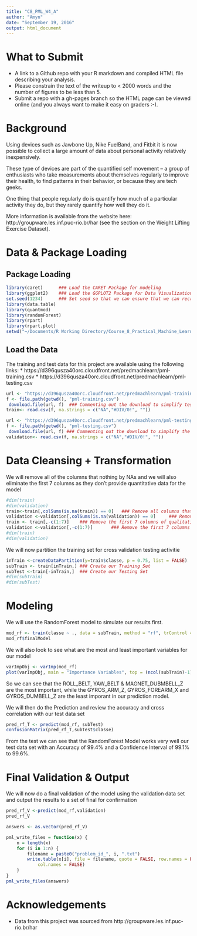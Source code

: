 ```yaml
---
title: "C8_PML_W4_A"
author: "Amyn"
date: "September 19, 2016"
output: html_document
---
```


# What to Submit

* A link to a Github repo with your R markdown and compiled HTML file describing your analysis. 
* Please constrain the text of the writeup to < 2000 words and the number of figures to be less than 5. 
* Submit a repo with a gh-pages branch so the HTML page can be viewed online (and you always want to make it easy on graders :-).

# Background
Using devices such as Jawbone Up, Nike FuelBand, and Fitbit it is now possible to collect a large amount of data about personal activity relatively inexpensively. 

These type of devices are part of the quantified self movement – a group of enthusiasts who take measurements about themselves regularly to improve their health, to find patterns in their behavior, or because they are tech geeks. 

One thing that people regularly do is quantify how much of a particular activity they do, but they rarely quantify how well they do it. 

More information is available from the website here: http://groupware.les.inf.puc-rio.br/har (see the section on the Weight Lifting Exercise Dataset).

# Data & Package Loading

## Package Loading
```r
library(caret)      ### Load the CARET Package for modeling
library(ggplot2)    ### Load the GGPLOT2 Package for Data Visualization and Analysis
set.seed(1234)      ### Set seed so that we can ensure that we can recreate our results for testing purposes
library(data.table)
library(quantmod)
library(randomForest)
library(rpart)
library(rpart.plot)
setwd("~/Documents/R Working Directory/Course_8_Practical_Machine_Learning")    ### Set the Working Directory 

```

## Load the Data
The training and test data for this project are available using the following links:
* https://d396qusza40orc.cloudfront.net/predmachlearn/pml-training.csv
* https://d396qusza40orc.cloudfront.net/predmachlearn/pml-testing.csv
```r

url <- "https://d396qusza40orc.cloudfront.net/predmachlearn/pml-training.csv"
f <- file.path(getwd(), "pml-training.csv")
 download.file(url, f)  ### Commenting out the download to simplify testing
train<- read.csv(f, na.strings = c("NA","#DIV/0!", ""))

url <- "https://d396qusza40orc.cloudfront.net/predmachlearn/pml-testing.csv"
f <- file.path(getwd(), "pml-testing.csv")
 download.file(url, f) ### Commenting out the download to simplify the testing
validation<- read.csv(f, na.strings = c("NA","#DIV/0!", ""))
```

# Data Cleansing + Transformation
We will remove all of the columns that nothing by NAs and we will also eliminate the first 7 columns as they don't provide quantitative data for the model
```r
#dim(train)
#dim(validation)
train<-train[,colSums(is.na(train)) == 0]   ### Remove all columns that have nothing but NAs - there column sum will not be 0
validation <-validation[,colSums(is.na(validation)) == 0]     ### Remove all columns that have nothing but NAs - there column sum will not be 0
train <- train[,-c(1:7)]    ### Remove the first 7 columns of qualitative data as they are not required for our model
validation <-validation[,-c(1:7)]       ### Remove the first 7 columns of qualitative data as they are not required for our model
#dim(train)
#dim(validation)

```

We will now  partition the training set for cross validation testing activitie
```r

inTrain <-createDataPartition(y=train$classe, p = 0.75, list = FALSE)
subTrain <- train[inTrain,] ### Create our Training Set
subTest <-train[-inTrain,]  ### Create our Testing Set
#dim(subTrain)
#dim(subTest)

```


# Modeling
We will use the RandomForest model to simulate our results first.

```r

mod_rf <- train(classe ~ ., data = subTrain, method = "rf", trControl = trainControl(method="cv"), number = 3)
mod_rf$finalModel
```
We will also look to see what are the most and least important variables for our model
```r
varImpObj <- varImp(mod_rf)
plot(varImpObj, main = "Importance Variables", top = (ncol(subTrain)-1))
```
So we can see that the ROLL_BELT, YAW_BELT & MAGNET_DUBMBELL_Z are the most important, while the GYROS_ARM_Z, GYROS_FOREARM_X and GYROS_DUMBELL_Z are the least imporant in our prediction model.

We will then do the Prediction and review the accuracy and cross correlation with our test data set
```r
pred_rf_T <- predict(mod_rf, subTest)
confusionMatrix(pred_rf_T,subTest$classe)
```
From the test we can see that the RandomForest Model works very well our test data set with an Accuracy of 99.4% and a Confidence Interval of 99.1% to 99.6%.  

# Final Validation & Output
We will now do a final validation of the model using the validation data set and output the results to a set of final for confirmation
```r
pred_rf_V <-predict(mod_rf,validation)
pred_rf_V

answers <- as.vector(pred_rf_V)

pml_write_files = function(x) {
    n = length(x)
    for (i in 1:n) {
        filename = paste0("problem_id_", i, ".txt")
        write.table(x[i], file = filename, quote = FALSE, row.names = FALSE, 
            col.names = FALSE)
    }
}
pml_write_files(answers)
```

# Acknowledgements

* Data from this project was sourced from http://groupware.les.inf.puc-rio.br/har



